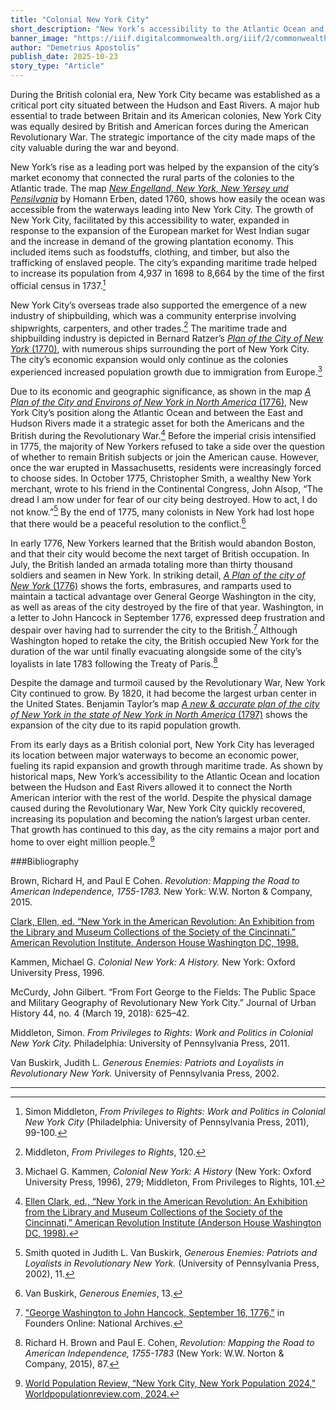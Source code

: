 ```yaml
---
title: "Colonial New York City"
short_description: "New York’s accessibility to the Atlantic Ocean and location between the Hudson and East Rivers allowed it to connect the North American interior with the rest of the world."
banner_image: "https://iiif.digitalcommonwealth.org/iiif/2/commonwealth:hx11z360h/2557,2554,3042,2215/full/0/default.jpg"
author: "Demetrius Apostolis"
publish_date: 2025-10-23
story_type: "Article"
---
```


During the British colonial era, New York City became was established as a critical port city situated between the Hudson and East Rivers. A major hub essential to trade between Britain and its American colonies, New York City was equally desired by British and American forces during the American Revolutionary War. The strategic importance of the city made maps of the city valuable during the war and beyond.  

New York’s rise as a leading port was helped by the expansion of the city’s market economy that connected the rural parts of the colonies to the Atlantic trade. The map [*New Engelland, New York, New Yersey und Pensilvania*](https://www.argomaps.org/maps/commonwealth:2514p144s/) by Homann Erben, dated 1760, shows how easily the ocean was accessible from the waterways leading into New York City. The growth of New York City, facilitated by this accessibility to water, expanded in response to the expansion of the European market for West Indian sugar and the increase in demand of the growing plantation economy.  This included items such as foodstuffs, clothing, and timber, but also the trafficking of enslaved people. The city’s expanding maritime trade helped to increase its population from 4,937 in 1698 to 8,664 by the time of the first official census in 1737.[^1]

<InlineMapViewer identifier="commonwealth__2514p144s" />

New York City’s overseas trade also supported the emergence of a new industry of shipbuilding, which was a community enterprise involving shipwrights, carpenters, and other trades.[^2]  The maritime trade and shipbuilding industry is depicted in Bernard Ratzer’s [*Plan of the City of New York* (1770)](https://www.argomaps.org/maps/commonwealth:hx11z359r/), with numerous ships surrounding the port of New York City. The city’s economic expansion would only continue as the colonies experienced increased population growth due to immigration from Europe.[^3]

<InlineMapViewer identifier="commonwealth__hx11z359r" />

Due to its economic and geographic significance, as shown in the map [*A Plan of the City and Environs of New York in North America* (1776)](https://www.argomaps.org/maps/commonwealth:6t053q36s/), New York City’s position along the Atlantic Ocean and between the East and Hudson Rivers made it a strategic asset for both the Americans and the British during the Revolutionary War.[^4] Before the imperial crisis intensified in 1775, the majority of New Yorkers refused to take a side over the question of whether to remain British subjects or join the American cause. However, once the war erupted in Massachusetts, residents were increasingly forced to choose sides. In October 1775, Christopher Smith, a wealthy New York merchant, wrote to his friend in the Continental Congress, John Alsop, “The dread I am now under for fear of our city being destroyed. How to act, I do not know.”[^5]  By the end of 1775, many colonists in New York had lost hope that there would be a peaceful resolution to the conflict.[^6] 

<InlineMapViewer identifier="commonwealth__6t053q36s" />

In early 1776, New Yorkers learned that the British would abandon Boston, and that their city would become the next target of British occupation. In July, the British landed an armada totaling more than thirty thousand soldiers and seamen in New York. In striking detail, [*A Plan of the city of New York* (1776)](https://www.argomaps.org/maps/commonwealth:q524n8453/) shows the forts, embrasures, and ramparts used to maintain a tactical advantage over General George Washington in the city, as well as areas of the city destroyed by the fire of that year. Washington, in a letter to John Hancock in September 1776, expressed deep frustration and despair over having had to surrender the city to the British.[^7]  Although Washington hoped to retake the city, the British occupied New York for the duration of the war until finally evacuating alongside some of the city’s loyalists in late 1783 following the Treaty of Paris.[^8] 

<InlineMapViewer identifier="commonwealth__q524n8453" />

Despite the damage and turmoil caused by the Revolutionary War, New York City continued to grow. By 1820, it had become the largest urban center in the United States. Benjamin Taylor’s map [*A new & accurate plan of the city of New York in the state of New York in North America* (1797)](https://www.argomaps.org/maps/commonwealth:z603vq48m/) shows the expansion of the city due to its rapid population growth. 

<InlineMapViewer identifier="commonwealth__z603vq48m" />

From its early days as a British colonial port, New York City has leveraged its location between major waterways to become an economic power, fueling its rapid expansion and growth through maritime trade. As shown by historical maps, New York’s accessibility to the Atlantic Ocean and location between the Hudson and East Rivers allowed it to connect the North American interior with the rest of the world. Despite the physical damage caused during the Revolutionary War, New York City quickly recovered, increasing its population and becoming the nation’s largest urban center. That growth has continued to this day, as the city remains a major port and home to over eight million people.[^9] 

[^1]: Simon Middleton, *From Privileges to Rights: Work and Politics in Colonial New York City* (Philadelphia: University of Pennsylvania Press, 2011), 99-100.

[^2]: Middleton, *From Privileges to Rights*, 120.

[^3]: Michael G. Kammen, *Colonial New York: A History* (New York: Oxford University Press, 1996), 279; Middleton, From Privileges to Rights, 101.

[^4]: [Ellen Clark, ed., “New York in the American Revolution: An Exhibition from the Library and Museum Collections of the Society of the Cincinnati,” American Revolution Institute (Anderson House Washington DC, 1998).](https://www.americanrevolutioninstitute.org/wp-content/uploads/2018/09/New-York-in-the-American-Revolution-1998.pdf)

[^5]: Smith quoted in Judith L. Van Buskirk, *Generous Enemies: Patriots and Loyalists in Revolutionary New York.* (University of Pennsylvania Press, 2002), 11.

[^6]: Van Buskirk, *Generous Enemies*, 13.

[^7]: ["George Washington to John Hancock, September 16, 1776,"](https://founders.archives.gov/documents/Washington/03-06-02-0251) in Founders Online: National Archives. 

[^8]: Richard H. Brown and Paul E. Cohen, *Revolution: Mapping the Road to American Independence, 1755-1783* (New York: W.W. Norton & Company, 2015), 87.

[^9]: [World Population Review, “New York City, New York Population 2024,” Worldpopulationreview.com, 2024.](https://worldpopulationreview.com/us-cities/new-york/new-york)

###Bibliography

Brown, Richard H, and Paul E Cohen. *Revolution: Mapping the Road to American Independence, 1755-1783.* New York: W.W. Norton & Company, 2015.

[Clark, Ellen, ed. “New York in the American Revolution: An Exhibition from the Library and Museum Collections of the Society of the Cincinnati.” American Revolution Institute. Anderson House Washington DC, 1998.](https://www.americanrevolutioninstitute.org/wp-content/uploads/2018/09/New-York-in-the-American-Revolution-1998.pdf)

Kammen, Michael G. *Colonial New York: A History.* New York: Oxford University Press, 1996.

McCurdy, John Gilbert. “From Fort George to the Fields: The Public Space and Military Geography of Revolutionary New York City.” Journal of Urban History 44, no. 4 (March 19, 2018): 625–42. 

Middleton, Simon. *From Privileges to Rights: Work and Politics in Colonial New York City.* Philadelphia: University of Pennsylvania Press, 2011.

Van Buskirk, Judith L. *Generous Enemies: Patriots and Loyalists in Revolutionary New York.* University of Pennsylvania Press, 2002.

***
